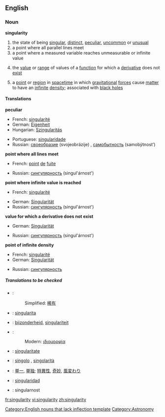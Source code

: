 {{wikipedia}}
==English==

===Noun===
'''singularity'''

# the state of being [[singular]], [[distinct]], [[peculiar]], [[uncommon]] or [[unusual]]
# a point where all parallel lines meet
# a point where a measured variable reaches unmeasurable or infinite value
#{{mathematics}} the [[value]] or [[range]] of values of a [[function]] for which a [[derivative]] does not [[exist]]
#{{physics}} a [[point]] or [[region]] in [[spacetime]] in which [[gravitational]] [[force]]s cause [[matter]] to have an [[infinite]] [[density]]; associated with [[black hole]]s

====Translations====
'''peculiar'''
{{top}}
*French: [[singularité]] {{f}}
*German: [[Eigenheit]] {{f}}
*Hungarian: [[Szingularitás]]
{{mid}}
*Portuguese: [[singularidade]] {{f}}
*Russian: [[своеобразие]] (svojeobrázije) {{n}}, [[самобытность]] (samobýtnost’) {{f}}
{{bottom}}

'''point where all lines meet'''
{{top}}
*French: [[point]] {{m}} [[de]] [[fuite]]
{{mid}}
*Russian: [[сингулярность]] (singul'árnost') {{f}}
{{bottom}}

'''point where infinite value is reached'''
{{top}}
*French: [[singularité]] {{f}}
{{mid}}
*German: [[Singularität]] {{f}}
*Russian: [[сингулярность]] (singul'árnost') {{f}}
{{bottom}}

'''value for which a derivative does not exist'''
{{top}}
*German: [[Singularität]] {{f}}
{{mid}}
*Russian: [[сингулярность]] (singul'árnost') {{f}}
{{bottom}}

'''point of infinite density'''
{{top}}
*French: [[singularité]] {{f}}
*German: [[Singularität]] {{f}}
{{mid}}
*Russian: [[сингулярность]]
{{bottom}}

=====Translations to be checked=====
{{checktrans}}
*{{ttbc|Chinese}}:
*:Simplified: [[稀有]]
*{{ttbc|Czech}}: [[singularita]]
*{{ttbc|Dutch}}: [[bijzonderheid]], [[singulariteit]]
*{{ttbc|Greek}}:
*:Modern: [[ιδιομορφία]]
*{{ttbc|Interlingua}}: [[singularitate]]
*{{ttbc|Italian}}: [[singolo]] {{m}}, [[singolarità]] {{f}}
*{{ttbc|Japanese}}: [[単一]], [[単独]]; [[特異性]], [[奇妙]], [[風変わり]]
*{{ttbc|Spanish}}: [[singularidad]] {{f}}
*{{ttbc|Slovenian}}: singularnost

[[Category:English nouns that lack inflection template]]
[[Category:Astronomy]]

[[fr:singularity]]
[[vi:singularity]]
[[zh:singularity]]